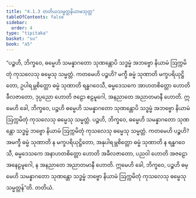 ```yaml
---
title: "4.1.3 တတိယသမ္မတ္တနိယာမသုတ္တ"
tableOfContents: false
sidebar:
  order: 4
type: "tipitaka"
basket: "su"
book: "a5"
---
```



<DynamicBreadcrumb />

<Division number="153" book="a5">

<Paragraph number="880" book="a5">
“ပဉ္စဟိ, ဘိက္ခဝေ, ဓမ္မေဟိ သမန္နာဂတော သုဏန္တောပိ သဒ္ဓမ္မံ အဘဗ္ဗော နိယာမံ ဩက္ကမိတုံ ကုသလေသု ဓမ္မေသု သမ္မတ္တံ. ကတမေဟိ ပဉ္စဟိ? မက္ခီ ဓမ္မံ သုဏာတိ မက္ခပရိယုဋ္ဌိတော, ဥပါရမ္ဘစိတ္တော ဓမ္မံ သုဏာတိ ရန္ဓဂဝေသီ, ဓမ္မဒေသကေ အာဟတစိတ္တော ဟောတိ ခီလဇာတော, ဒုပ္ပညော ဟောတိ ဇဠော ဧဠမူဂေါ, အနညာတေ အညာတမာနီ ဟောတိ. ဣမေဟိ ခေါ, ဘိက္ခဝေ, ပဉ္စဟိ ဓမ္မေဟိ သမန္နာဂတော သုဏန္တောပိ သဒ္ဓမ္မံ အဘဗ္ဗော နိယာမံ ဩက္ကမိတုံ ကုသလေသု ဓမ္မေသု သမ္မတ္တံ.
</Paragraph>

<Paragraph number="881" book="a5">
ပဉ္စဟိ, ဘိက္ခဝေ, ဓမ္မေဟိ သမန္နာဂတော သုဏန္တော သဒ္ဓမ္မံ ဘဗ္ဗော နိယာမံ ဩက္ကမိတုံ ကုသလေသု ဓမ္မေသု သမ္မတ္တံ. ကတမေဟိ ပဉ္စဟိ? အမက္ခီ ဓမ္မံ သုဏာတိ န မက္ခပရိယုဋ္ဌိတော, အနုပါရမ္ဘစိတ္တော ဓမ္မံ သုဏာတိ န ရန္ဓဂဝေသီ, ဓမ္မဒေသကေ အနာဟတစိတ္တော ဟောတိ အခီလဇာတော, ပညဝါ ဟောတိ အဇဠော အနေဠမူဂေါ, န အနညာတေ အညာတမာနီ ဟောတိ. ဣမေဟိ ခေါ, ဘိက္ခဝေ, ပဉ္စဟိ ဓမ္မေဟိ သမန္နာဂတော သုဏန္တော သဒ္ဓမ္မံ ဘဗ္ဗော နိယာမံ ဩက္ကမိတုံ ကုသလေသု ဓမ္မေသု သမ္မတ္တန်”တိ.

</Paragraph>
</Division>

<Paragraph number="882" type="center" book="a5">
တတိယံ.
</Paragraph>